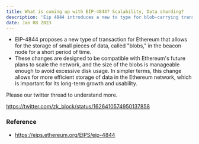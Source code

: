 ```yaml
---
title: What is coming up with EIP-4844? Scalability, Data sharding?
description: 'Eip 4844 introduces a new tx type for blob-carrying transactions. The blob will not be accessible by EVM but only its commitment will be accessible'
date: Jan 08 2023
---
```


- EIP-4844 proposes a new type of transaction for Ethereum that allows for the storage of small pieces of data, called "blobs," in the beacon node for a short period of time.
- These changes are designed to be compatible with Ethereum's future plans to scale the network, and the size of the blobs is manageable enough to avoid excessive disk usage. In simpler terms, this change allows for more efficient storage of data in the Ethereum network, which is important for its long-term growth and usability.

Please our twitter thread to understand more.

https://twitter.com/zk_block/status/1626410574950137858

### Reference

- https://eips.ethereum.org/EIPS/eip-4844
